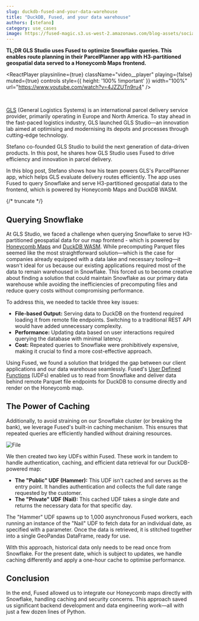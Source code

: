 ```yaml
---
slug: duckdb-fused-and-your-data-warehouse
title: "DuckDB, Fused, and your data warehouse"
authors: [stefano]
category: use_cases
image: https://fused-magic.s3.us-west-2.amazonaws.com/blog-assets/social_stefano.png
---
```


**TL;DR GLS Studio uses Fused to optimize Snowflake queries. This enables route planning in their ParcelPlanner app with H3-partitioned geospatial data served to a Honeycomb Maps frontend.**




<ReactPlayer
    playsinline={true}
    className="video__player"
    playing={false}
    muted={true}
    controls
    style={{ height: '100% !important' }}
    width="100%"
    url="https://www.youtube.com/watch?v=4JZZUTn9ru4"
/>

<br/>




[GLS](https://gls-group.com/GROUP/landing_page) (General Logistics Systems) is an international parcel delivery service provider, primarily operating in Europe and North America. To stay ahead in the fast-paced logistics industry, GLS launched GLS Studio—an innovation lab aimed at optimising and modernising its depots and processes through cutting-edge technology.

Stefano co-founded GLS Studio to build the next generation of data-driven products. In this post, he shares how GLS Studio uses Fused to drive efficiency and innovation in parcel delivery.




In this blog post, Stefano shows how his team powers GLS's ParcelPlanner app, which helps GLS evaluate delivery routes efficiently. The app uses Fused to query Snowflake and serve H3-partitioned geospatial data to the frontend, which is powered by Honeycomb Maps and DuckDB WASM.


{/* truncate */}

## Querying Snowflake

At GLS Studio, we faced a challenge when querying Snowflake to serve H3-partitioned geospatial data for our map frontend - which is powered by [Honeycomb Maps](https://honeycombmaps.com/) and [DuckDB WASM](https://duckdb.org/docs/api/wasm/overview.html). While precomputing Parquet files seemed like the most straightforward solution—which is the case for companies already equipped with a data lake and necessary tooling—it wasn't ideal for us because our existing applications required most of the data to remain warehoused in Snowflake. This forced us to become creative about finding a solution that could maintain Snowflake as our primary data warehouse while avoiding the inefficiencies of precomputing files and reduce query costs without compromising performance.

To address this, we needed to tackle three key issues:

- **File-based Output:** Serving data to DuckDB on the frontend required loading it from remote file endpoints. Switching to a traditional REST API would have added unnecessary complexity.
- **Performance:** Updating data based on user interactions required querying the database with minimal latency.
- **Cost:** Repeated queries to Snowflake were prohibitively expensive, making it crucial to find a more cost-effective approach.

Using Fused, we found a solution that bridged the gap between our client applications and our data warehouse seamlessly. Fused's [User Defined Functions](/core-concepts/write/) (UDFs) enabled us to read from Snowflake and deliver data behind remote Parquet file endpoints for DuckDB to consume directly and render on the Honeycomb map.



<LazyReactPlayer playsinline={true} className="video__player" playing={true} muted={true} controls height="100%" url="https://fused-magic.s3.us-west-2.amazonaws.com/blog-assets/stefanolong.mp4" width="100%" />



## The Power of Caching

Additionally, to avoid straining on our Snowflake cluster (or breaking the bank), we leverage Fused's built-in caching mechanism. This ensures that repeated queries are efficiently handled without draining resources.



<div style={{textAlign: 'center'}}>
<img src={ImgS1} alt="File" style={{width: 800}} />
</div>


We then created two key UDFs within Fused. These work in tandem to handle authentication, caching, and efficient data retrieval for our DuckDB-powered map:

- **The "Public" UDF (Hammer):** This UDF isn't cached and serves as the entry point. It handles authentication and collects the full date range requested by the customer.
- **The "Private" UDF (Nail):** This cached UDF takes a single date and returns the necessary data for that specific day.

The "Hammer" UDF spawns up to 1,000 asynchronous Fused workers, each running an instance of the "Nail" UDF to fetch data for an individual date, as specified with a parameter. Once the data is retrieved, it is stitched together into a single GeoPandas DataFrame, ready for use.

With this approach, historical data only needs to be read once from Snowflake. For the present date, which is subject to updates, we handle caching differently and apply a one-hour cache to optimise performance.

## Conclusion

In the end, Fused allowed us to integrate our Honeycomb maps directly with Snowflake, handling caching and security concerns. This approach saved us significant backend development and data engineering work—all with just a few dozen lines of Python.
